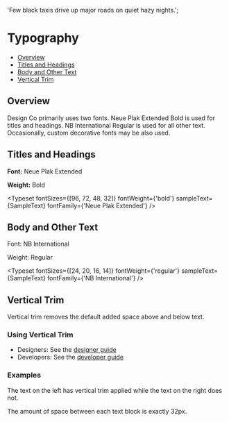 
<Meta title="Foundations/Typography" />

  'Few black taxis drive up major roads on quiet hazy nights.';

# Typography

- [Overview](#overview)
- [Titles and Headings](#titles-and-headings)
- [Body and Other Text](#body-and-other-text)
- [Vertical Trim](#vertical-trim)

## Overview

Design Co primarily uses two fonts. Neue Plak Extended Bold is used for titles and headings. NB International Regular is used for all other text. Occasionally, custom decorative fonts may be also used.

## Titles and Headings

**Font:** Neue Plak Extended

**Weight:** Bold

<Typeset
  fontSizes={[96, 72, 48, 32]}
  fontWeight={'bold'}
  sampleText={SampleText}
  fontFamily={'Neue Plak Extended'}
/>

## Body and Other Text

Font: NB International

Weight: Regular

<Typeset
  fontSizes={[24, 20, 16, 14]}
  fontWeight={'regular'}
  sampleText={SampleText}
  fontFamily={'NB International'}
/>

## Vertical Trim

Vertical trim removes the default added space above and below text.

### Using Vertical Trim

- Designers: See the [designer guide](https://www.example.com)
- Developers: See the [developer guide](https://github.com/ucsddesignco/text-trim)

### Examples

The text on the left has vertical trim applied while the text on the right does not.

<VerticalTrimComparison />

The amount of space between each text block is exactly 32px.

<VerticalTrim />

